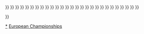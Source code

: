 {{navbox
|title = [[歐洲羽毛球錦標賽]]
|image=
|titlestyle= background:#FC9;
|name  = 歐洲羽毛球錦標賽
|list1 = <div>
{{nowrap|[[1968年歐洲羽毛球錦標賽|1968 波鴻]] {{•}} }}
{{nowrap|[[1970年歐洲羽毛球錦標賽|1970 塔爾伯特港]] {{•}} }}
{{nowrap|[[1972年歐洲羽毛球錦標賽|1972 卡爾斯克魯納]] {{•}} }}
{{nowrap|[[1974年歐洲羽毛球錦標賽|1974 維也納]] {{•}} }}
{{nowrap|[[1976年歐洲羽毛球錦標賽|1976 都柏林]] {{•}} }}
{{nowrap|[[1978年歐洲羽毛球錦標賽|1978 普雷斯頓]] {{•}} }}
{{nowrap|[[1980年歐洲羽毛球錦標賽|1980 格羅寧根]] {{•}} }}
{{nowrap|[[1982年歐洲羽毛球錦標賽|1982 伯布林根]] {{•}} }}
{{nowrap|[[1984年歐洲羽毛球錦標賽|1984 普雷斯頓]] {{•}} }}
{{nowrap|[[1986年歐洲羽毛球錦標賽|1986 烏普薩拉]] {{•}} }}
{{nowrap|[[1988年歐洲羽毛球錦標賽|1988 克里斯蒂安桑]] {{•}} }}
{{nowrap|[[1990年歐洲羽毛球錦標賽|1990 莫斯科]] {{•}} }}
{{nowrap|[[1992年歐洲羽毛球錦標賽|1992 格拉斯哥]] {{•}} }}
{{nowrap|[[1994年歐洲羽毛球錦標賽|1994 登博斯]] {{•}} }}
{{nowrap|[[1996年歐洲羽毛球錦標賽|1996 海寧]] {{•}} }}
{{nowrap|[[1998年歐洲羽毛球錦標賽|1998 索菲亞]] {{•}} }}
{{nowrap|[[2000年歐洲羽毛球錦標賽|2000 格拉斯哥]] {{•}} }}
{{nowrap|[[2002年歐洲羽毛球錦標賽|2002 馬爾默]] {{•}} }}
{{nowrap|[[2004年歐洲羽毛球錦標賽|2004 日內瓦]] {{•}} }}
{{nowrap|[[2006年歐洲羽毛球錦標賽|2006 登博斯]] {{•}} }}
{{nowrap|[[2008年歐洲羽毛球錦標賽|2008 海寧]] {{•}} }}
{{nowrap|[[2010年歐洲羽毛球錦標賽|2010 曼徹斯特]] {{•}} }}
{{nowrap|[[2012年歐洲羽毛球錦標賽|2012 卡爾斯克魯納]] {{•}} }}
{{nowrap|[[2014年歐洲羽毛球錦標賽|2014 喀山]] {{•}} }}
{{nowrap|[[2016年歐洲羽毛球錦標賽|2016 永河畔拉羅什]] {{•}} }}
{{nowrap|[[2017年歐洲羽毛球錦標賽|2017 科靈]] {{•}} }}
{{nowrap|[[2018年歐洲羽毛球錦標賽|2018 威爾瓦]] {{•}} }}
{{nowrap|[[2021年歐洲羽毛球錦標賽|2021 基輔]] {{•}} }}
{{nowrap|[[2022年歐洲羽毛球錦標賽|2022 馬德里]]}}
</div>}}
<noinclude>
[[Category:歐洲羽毛球錦標賽|*]]
[[Category:羽球導航模板|European Championships]]
</noinclude>